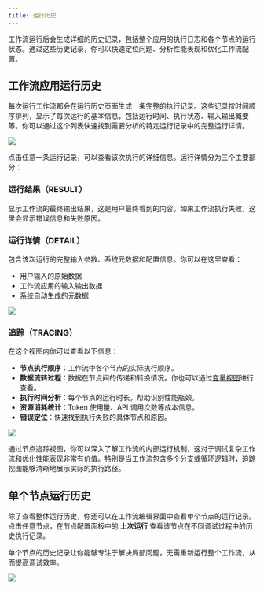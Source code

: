 ```yaml
---
title: 运行历史
---
```


工作流运行后会生成详细的历史记录，包括整个应用的执行日志和各个节点的运行状态。通过这些历史记录，你可以快速定位问题、分析性能表现和优化工作流配置。

## 工作流应用运行历史

每次运行工作流都会在运行历史页面生成一条完整的执行记录。这些记录按时间顺序排列，显示了每次运行的基本信息，包括运行时间、执行状态、输入输出概要等。你可以通过这个列表快速找到需要分析的特定运行记录中的完整运行详情。

![](https://assets-docs.dify.ai/2025/04/08a885858cfa6e8863faac891a5be319.png)

点击任意一条运行记录，可以查看该次执行的详细信息。运行详情分为三个主要部分：

### 运行结果（RESULT）

显示工作流的最终输出结果，这是用户最终看到的内容。如果工作流执行失败，这里会显示错误信息和失败原因。

### 运行详情（DETAIL）

包含该次运行的完整输入参数、系统元数据和配置信息。你可以在这里查看：

- 用户输入的原始数据
- 工作流应用的输入输出数据
- 系统自动生成的元数据

![](https://assets-docs.dify.ai/2025/06/882b783cd843ab666f5bc3c06f78521d.png)

### 追踪（TRACING）

在这个视图内你可以查看以下信息：

- **节点执行顺序**：工作流中各个节点的实际执行顺序。
- **数据流转过程**：数据在节点间的传递和转换情况。你也可以通过[变量视图](/zh-hans/guides/workflow/debug-and-preview/variable-inspect)进行查看。
- **执行时间分析**：每个节点的运行时长，帮助识别性能瓶颈。
- **资源消耗统计**：Token 使用量、API 调用次数等成本信息。
- **错误定位**：快速找到执行失败的具体节点和原因。

![](https://assets-docs.dify.ai/2025/06/9e614ac01b1f6e0aeadda78c91ce93b7.png)

通过节点追踪视图，你可以深入了解工作流的内部运行机制，这对于调试复杂工作流和优化性能表现非常有价值。特别是当工作流包含多个分支或循环逻辑时，追踪视图能够清晰地展示实际的执行路径。

## 单个节点运行历史

除了查看整体运行历史，你还可以在工作流编辑界面中查看单个节点的运行记录。点击任意节点，在节点配置面板中的 **上次运行** 查看该节点在不同调试过程中的历史执行记录。

单个节点的历史记录让你能够专注于解决局部问题，无需重新运行整个工作流，从而提高调试效率。

![](https://assets-docs.dify.ai/2025/06/9c6e57236d85f426a930424863042d7d.png)
